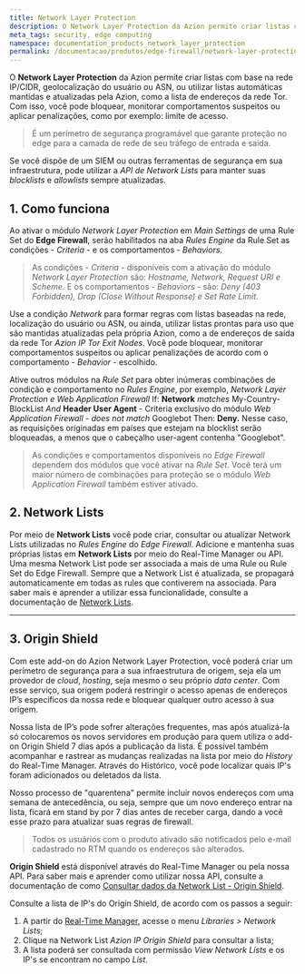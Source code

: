 ```yaml
---
title: Network Layer Protection
description: O Network Layer Protection da Azion permite criar listas com base na rede (IP/CIDR).
meta_tags: security, edge computing
namespace: documentation_products_network_layer_protection
permalink: /documentacao/produtos/edge-firewall/network-layer-protection/
---
```


O **Network Layer Protection** da Azion permite criar listas com base na rede IP/CIDR, geolocalização do usuário ou ASN, ou utilizar listas automáticas mantidas e atualizadas pela Azion, como a lista de endereços da rede Tor. Com isso, você pode bloquear, monitorar comportamentos suspeitos ou aplicar penalizações, como por exemplo: limite de acesso.

> É um perímetro de segurança programável que garante proteção no edge para a camada de rede de seu tráfego de entrada e saída.

Se você dispõe de um SIEM ou outras ferramentas de segurança em sua infraestrutura, pode utilizar a _API de Network Lists_ para manter suas _blocklists_ e _allowlists_ sempre atualizadas.


## 1. Como funciona

Ao ativar o módulo _Network Layer Protection_ em _Main Settings_ de uma Rule Set do **Edge Firewall**, serão habilitados na aba _Rules Engine_ da Rule Set as condições - _Criteria_ - e os comportamentos - _Behaviors_.

> As condições - _Criteria_ - disponíveis com a ativação do módulo _Network Layer Protection_ são: _Hostname, Network, Request URI e Scheme_. E os comportamentos - _Behaviors_ - são: _Deny (403 Forbidden), Drop (Close Without Response) e Set Rate Limit_.

Use a condição _Network_ para formar regras com listas baseadas na rede, localização do usuário ou ASN, ou ainda, utilizar listas prontas para uso que são mantidas atualizadas pela própria Azion, como a de endereços de saída da rede Tor _Azion IP Tor Exit Nodes_. Você pode bloquear, monitorar comportamentos suspeitos ou aplicar penalizações de acordo com o comportamento - _Behavior_ - escolhido.

Ative outros módulos na _Rule Set_ para obter inúmeras combinações de condição e comportamento no _Rules Engine_, por exemplo, _Network Layer Protection e Web Application Firewall_ If: **Network** _matches_ My-Country-BlockList _And_ **Header User Agent** - Criteria exclusivo do módulo _Web Application Firewall_ - _does not match_ Googlebot Then: **Deny.** Nesse caso, as requisições originadas em países que estejam na blocklist serão bloqueadas, a menos que o cabeçalho user-agent contenha "Googlebot".

> As condições e comportamentos disponíveis no _Edge Firewall_ dependem dos módulos que você ativar na _Rule Set_. Você terá um maior número de combinações para proteção se o módulo _Web Application Firewall_ também estiver ativado.


## 2. Network Lists

Por meio de **Network Lists** você pode criar, consultar ou atualizar Network Lists utilizadas no _Rules Engine_ do _Edge Firewall_. Adicione e mantenha suas próprias listas em **Network Lists** por meio do Real-Time Manager ou API. Uma mesma Network List pode ser associada a mais de uma Rule ou Rule Set do Edge Firewall. Sempre que a Network List é atualizada, se propagará automaticamente em todas as rules que contiverem na associada. Para saber mais e aprender a utilizar essa funcionalidade, consulte a documentação de [Network Lists](https://www.azion.com/pt-br/documentacao/produtos/edge-firewall/network-layer-protection/network-lists/).

***

## 3. Origin Shield

Com este add-on do Azion Network Layer Protection, você poderá criar um perímetro de segurança para a sua infraestrutura de origem, seja ela um provedor de _cloud_, _hosting_, seja mesmo o seu próprio _data center_. Com esse serviço, sua origem poderá restringir o acesso apenas de endereços IP’s específicos da nossa rede e bloquear qualquer outro acesso à sua origem.

Nossa lista de IP’s pode sofrer alterações frequentes, mas após atualizá-la só colocaremos os novos servidores em produção para quem utiliza o add-on Origin Shield 7 dias após a publicação da lista. É possível também acompanhar e rastrear as mudanças realizadas na lista por meio do _History_ do Real-Time Manager. Através do Histórico, você pode localizar quais IP's foram adicionados ou deletados da lista.

Nosso processo de "quarentena" permite incluir novos endereços com uma semana de antecedência, ou seja, sempre que um novo endereço entrar na lista, ficará em stand by por 7 dias antes de receber carga, dando a você esse prazo para atualizar suas regras de firewall.

> Todos os usuários com o produto ativado são notificados pelo e-mail cadastrado no RTM quando os endereços são alterados.

**Origin Shield** está disponível através do Real-Time Manager ou pela nossa API. Para saber mais e aprender como utilizar nossa API, consulte a documentação de como [Consultar dados da Network List - Origin Shield](https://www.azion.com/pt-br/documentacao/produtos/api/v3/network-lists/#consultar-dados-origin-shield).

Consulte a lista de IP's do Origin Shield, de acordo com os passos a seguir:

1. A partir do [Real-Time Manager](https://manager.azion.com/), acesse o menu _Libraries > Network Lists_;
2. Clique na Network List _Azion IP Origin Shield_ para consultar a lista;
3. A lista poderá ser consultada com permissão _View Network Lists_ e os IP's se encontram no campo _List_.


